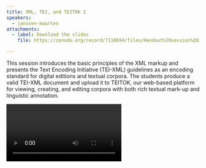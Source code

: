 ```yaml
---
title: XML, TEI, and TEITOK I
speakers:
  - janssen-maarten
attachments:
  - label: Download the slides
    file: https://zenodo.org/record/7118694/files/Handout%20session%201.2%20-%20XML%2C%20TEI%2C%20and%20TEITOK.pdf

---
```

This session introduces the basic principles of the XML markup and presents the Text Encoding Initiative (TEI-XML) guidelines as an encoding standard for digital editions and textual corpora. The students produce a valid TEI-XML document and upload it to TEITOK, our web-based platform for viewing, creating, and editing corpora with both rich textual mark-up and linguistic annotation.

<Video provider="youtube" id="https://www.youtube.com/embed/ATEhSrkwuOw" caption="Session 2 - XML, TEI and TEITOK" />
<Download url="downloads/2_Maarten-XML-TEI-and-TEITOK.pdf" />
<Speakers>
  <Speaker speaker="janssen-maarten"/>
</Speakers>